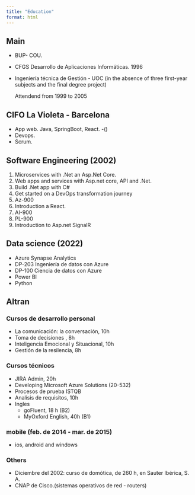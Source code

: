 ```yaml
---
title: "Education"
format: html
---
```


## Main

- BUP- COU.
- CFGS Desarrollo de Aplicaciones Informáticas. 1996
- Ingeniería técnica de Gestión - UOC
  (in the absence of three first-year subjects and the final degree project)

  Attendend from 1999 to 2005


## CIFO La Violeta - Barcelona

- App web. Java, SpringBoot, React. -()
- Devops.
- Scrum.

## Software Engineering (2002)

1. Microservices with .Net an Asp.Net Core.
2. Web apps and services with Asp.net core, API and .Net.
3. Build .Net app with C#
4. Get started on a DevOps transformation journey
5. Az-900
6. Introduction a React.
7. AI-900
8. PL-900
9. Introduction to Asp.net SignalR

## Data science (2022)

- Azure Synapse Analytics
- DP-203 Ingeniería de datos con Azure
- DP-100 Ciencia de datos con Azure
- Power BI
- Python


## Altran

### Cursos de desarrollo personal
- La comunicación: la conversación, 10h
- Toma de decisiones , 8h
- Inteligencia Emocional y Situacional, 10h
- Gestión de la resilencia, 8h

### Cursos técnicos

- JIRA Admin, 20h
- Developing Microsoft Azure Solutions (20-532)
- Procesos de prueba ISTQB
- Analisis de requisitos, 10h
- Ingles
    - goFluent, 18 h (B2)
    - MyOxford English, 40h (B1)


### mobile (feb. de 2014 - mar. de 2015)

- ios, android and windows

### Others

- Diciembre del 2002: curso de domótica, de 260 h, en Sauter Ibérica, S. A.
- CNAP de Cisco.(sistemas operativos de red - routers)
